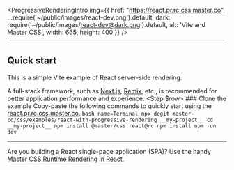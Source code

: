 
<ProgressiveRenderingIntro img={{
    href: "https://react.pr.rc.css.master.co",
    ...require('~/public/images/react-dev.png').default,
    dark: require('~/public/images/react-dev@dark.png').default,
    alt: 'Vite and Master CSS',
    width: 665, height: 400 }} />

---

## Quick start
This is a simple Vite example of React server-side rendering.

A full-stack framework, such as [Next.js](/docs/installation/nextjs), [Remix](/docs/installation/remix), etc., is recommended for better application performance and experience.
<StepSection>
    <Step $row>
        <StepL>
            ### <StepNum />Clone the example
            Copy-paste the following commands to quickly start using the [react.pr.rc.css.master.co](https://react.pr.rc.css.master.co).
        </StepL>
        <StepR>
            ```bash name=Terminal
            npx degit master-co/css/examples/react-with-progressive-rendering __my-project__
            cd __my-project__
            npm install @master/css.react@rc
            npm install
            npm run dev
            ```
        </StepR>
        <StepEnd/>
    </Step>
</StepSection>

---

Are you building a React single-page application (SPA)? Use the handy [Master CSS Runtime Rendering in React](/docs/installation/react/runtime-rendering).